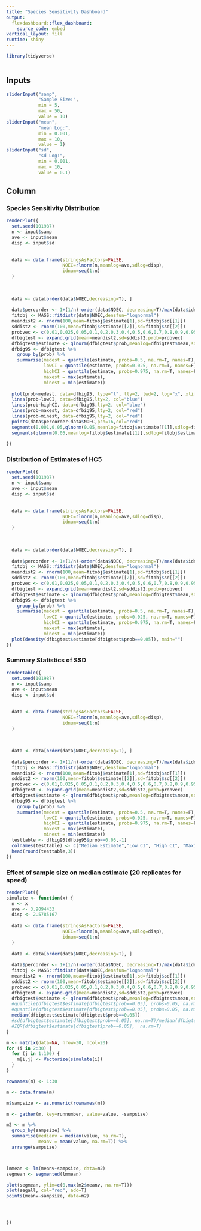 ```yaml
---
title: "Species Sensitivity Dashboard"
output: 
  flexdashboard::flex_dashboard:
    source_code: embed
vertical_layout: fill
runtime: shiny
---
```


```r

library(tidyverse)
  
```



Inputs {.sidebar}
-----------------------------------------------------------------------
```r

sliderInput("samp",
            "Sample Size:",
            min = 5,
            max = 50,
            value = 10)
sliderInput("mean",
            "mean Log:",
            min = 0.001,
            max = 10,
            value = 1)
sliderInput("sd",
            "sd Log:",
            min = 0.001,
            max = 10,
            value = 0.1)


```


Column {.tabset} 
-------------------------------------
   
### Species Sensitivity Distribution 

```r


renderPlot({
  set.seed(101987)
  n <- input$samp
  ave <- input$mean
  disp <- input$sd
  
  
  data <- data.frame(stringsAsFactors=FALSE,
                     NOEC=rlnorm(n,meanlog=ave,sdlog=disp),
                     idnum=seq(1:n)
  )
  
  
  
  data <- data[order(data$NOEC,decreasing=T), ]
  
  data$percorder <- 1+(1/n)-order(data$NOEC, decreasing=T)/max(data$idnum)
  fitobj <- MASS::fitdistr(data$NOEC,densfun="lognormal")
  meandist2 <- rnorm(100,mean=fitobj$estimate[1],sd=fitobj$sd[[1]])
  sddist2 <- rnorm(100,mean=fitobj$estimate[[2]],sd=fitobj$sd[[2]])
  probvec <- c(0.01,0.025,0.05,0.1,0.2,0.3,0.4,0.5,0.6,0.7,0.8,0.9,0.95,0.975,0.99)
  dfbigtest <- expand.grid(mean=meandist2,sd=sddist2,prob=probvec)
  dfbigtest$estimate <- qlnorm(dfbigtest$prob,meanlog=dfbigtest$mean,sdlog=dfbigtest$sd, lower.tail=T)
  dfbig95 <- dfbigtest %>%
    group_by(prob) %>%
    summarise(medest = quantile(estimate, probs=0.5, na.rm=T, names=F),
              lowCI = quantile(estimate, probs=0.025, na.rm=T, names=F),
              highCI = quantile(estimate, probs=0.975, na.rm=T, names=F), 
              maxest = max(estimate),
              minest = min(estimate))
  
  plot(prob~medest, data=dfbig95, type="l", lty=2, lwd=2, log="x", xlim=c(min(dfbig95$minest),max(dfbig95$maxest)), xlab="NOEC",ylab="Percentile")
  lines(prob~lowCI, data=dfbig95,lty=2, col="blue")
  lines(prob~highCI, data=dfbig95,lty=2, col="blue")
  lines(prob~maxest, data=dfbig95,lty=2, col="red")
  lines(prob~minest, data=dfbig95,lty=2, col="red")
  points(data$percorder~data$NOEC,pch=16,col="red")
  segments(0.001,0.05,qlnorm(0.05,meanlog=fitobj$estimate[[1]],sdlog=fitobj$estimate[[2]],lower.tail=T),0.05)
  segments(qlnorm(0.05,meanlog=fitobj$estimate[[1]],sdlog=fitobj$estimate[[2]],lower.tail=T),0,qlnorm(0.05,meanlog=fitobj$estimate[[1]],sdlog=fitobj$estimate[[2]],lower.tail=T),0.05)
  
})


```   
 
### Distribution of Estimates of HC5
    
```r

renderPlot({
  set.seed(101987)
  n <- input$samp
  ave <- input$mean
  disp <- input$sd
  
  
  data <- data.frame(stringsAsFactors=FALSE,
                     NOEC=rlnorm(n,meanlog=ave,sdlog=disp),
                     idnum=seq(1:n)
  )
  
  
  
  data <- data[order(data$NOEC,decreasing=T), ]
  
  data$percorder <- 1+(1/n)-order(data$NOEC, decreasing=T)/max(data$idnum)
  fitobj <- MASS::fitdistr(data$NOEC,densfun="lognormal")
  meandist2 <- rnorm(100,mean=fitobj$estimate[1],sd=fitobj$sd[[1]])
  sddist2 <- rnorm(100,mean=fitobj$estimate[[2]],sd=fitobj$sd[[2]])
  probvec <- c(0.01,0.025,0.05,0.1,0.2,0.3,0.4,0.5,0.6,0.7,0.8,0.9,0.95,0.975,0.99)
  dfbigtest <- expand.grid(mean=meandist2,sd=sddist2,prob=probvec)
  dfbigtest$estimate <- qlnorm(dfbigtest$prob,meanlog=dfbigtest$mean,sdlog=dfbigtest$sd, lower.tail=T)
  dfbig95 <- dfbigtest %>%
    group_by(prob) %>%
    summarise(medest = quantile(estimate, probs=0.5, na.rm=T, names=F),
              lowCI = quantile(estimate, probs=0.025, na.rm=T, names=F),
              highCI = quantile(estimate, probs=0.975, na.rm=T, names=F), 
              maxest = max(estimate),
              minest = min(estimate))
  plot(density(dfbigtest$estimate[dfbigtest$prob==0.05]), main="")
})

```


### Summary Statistics of SSD

```r


renderTable({
  set.seed(101987)
  n <- input$samp
  ave <- input$mean
  disp <- input$sd
  
  
  data <- data.frame(stringsAsFactors=FALSE,
                     NOEC=rlnorm(n,meanlog=ave,sdlog=disp),
                     idnum=seq(1:n)
  )
  
  
  
  data <- data[order(data$NOEC,decreasing=T), ]
  
  data$percorder <- 1+(1/n)-order(data$NOEC, decreasing=T)/max(data$idnum)
  fitobj <- MASS::fitdistr(data$NOEC,densfun="lognormal")
  meandist2 <- rnorm(100,mean=fitobj$estimate[1],sd=fitobj$sd[[1]])
  sddist2 <- rnorm(100,mean=fitobj$estimate[[2]],sd=fitobj$sd[[2]])
  probvec <- c(0.01,0.025,0.05,0.1,0.2,0.3,0.4,0.5,0.6,0.7,0.8,0.9,0.95,0.975,0.99)
  dfbigtest <- expand.grid(mean=meandist2,sd=sddist2,prob=probvec)
  dfbigtest$estimate <- qlnorm(dfbigtest$prob,meanlog=dfbigtest$mean,sdlog=dfbigtest$sd, lower.tail=T)
  dfbig95 <- dfbigtest %>%
    group_by(prob) %>%
    summarise(medest = quantile(estimate, probs=0.5, na.rm=T, names=F),
              lowCI = quantile(estimate, probs=0.025, na.rm=T, names=F),
              highCI = quantile(estimate, probs=0.975, na.rm=T, names=F), 
              maxest = max(estimate),
              minest = min(estimate))
  testtable <- dfbig95[dfbig95$prob==0.05,-1]
  colnames(testtable) <- c("Median Estimate","Low CI", "High CI", "Maximum Estimate","Minumum Estimate")
  head(round(testtable,3))
})


```


### Effect of sample size on median estimate  (20 replicates for speed)

```r
renderPlot({
simulate <- function(x) {
  n <- x
  ave <- 3.9094433
  disp <- 2.5785167
  
  data <- data.frame(stringsAsFactors=FALSE,
                     NOEC=rlnorm(n,meanlog=ave,sdlog=disp),
                     idnum=seq(1:n)
  )
  
  data <- data[order(data$NOEC,decreasing=T), ]
  
  data$percorder <- 1+(1/n)-order(data$NOEC, decreasing=T)/max(data$idnum)
  fitobj <- MASS::fitdistr(data$NOEC,densfun="lognormal")
  meandist2 <- rnorm(100,mean=fitobj$estimate[1],sd=fitobj$sd[[1]])
  sddist2 <- rnorm(100,mean=fitobj$estimate[[2]],sd=fitobj$sd[[2]])
  probvec <- c(0.01,0.025,0.05,0.1,0.2,0.3,0.4,0.5,0.6,0.7,0.8,0.9,0.95,0.975,0.99)
  dfbigtest <- expand.grid(mean=meandist2,sd=sddist2,prob=probvec)
  dfbigtest$estimate <- qlnorm(dfbigtest$prob,meanlog=dfbigtest$mean,sdlog=dfbigtest$sd, lower.tail=T)
  #quantile(dfbigtest$estimate[dfbigtest$prob==0.05], probs=0.05, na.rm=T, names=F)/median(dfbigtest$estimate[dfbigtest$prob==0.05])
  #quantile(dfbigtest$estimate[dfbigtest$prob==0.05], probs=0.05, na.rm=T, names=F)
  median(dfbigtest$estimate[dfbigtest$prob==0.05])
  #sd(dfbigtest$estimate[dfbigtest$prob==0.05], na.rm=T)/median(dfbigtest$estimate[dfbigtest$prob==0.05],na.rm=T)
  #IQR(dfbigtest$estimate[dfbigtest$prob==0.05],  na.rm=T)
}

m <- matrix(data=NA, nrow=30, ncol=20)
for (i in 2:30) {
  for (j in 1:100) {
    m[i,j] <- Vectorize(simulate(i))
  }
}

rownames(m) <- 1:30

m <- data.frame(m)

m$sampsize <- as.numeric(rownames(m))

m <- gather(m, key=runnumber, value=value, -sampsize)

m2 <- m %>%
  group_by(sampsize) %>%
  summarise(medianv = median(value, na.rm=T),
            meanv = mean(value, na.rm=T)) %>%
  arrange(sampsize)



lmmean <- lm(meanv~sampsize, data=m2)
segmean <- segmented(lmmean)

plot(segmean, ylim=c(0,max(m2$meanv, na.rm=T)))
plot(segall, col="red", add=T)
points(meanv~sampsize, data=m2)




})



```

